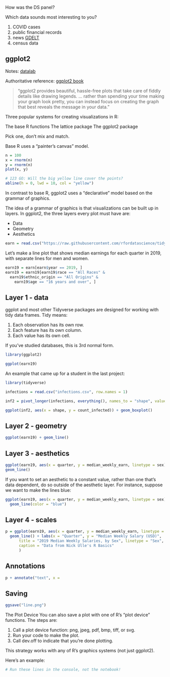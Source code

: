 
How was the DS panel?

Which data sounds most interesting to you?

1. COVID cases
2. public financial records
3. news [GDELT](https://www.gdeltproject.org/)
4. census data


## ggplot2

Notes: [datalab](https://ucdavisdatalab.github.io/workshop_r_basics/exploring-your-data.html#data-visualization)

Authoritative reference: [ggplot2 book](https://ggplot2-book.org/introduction.html)

> "ggplot2 provides beautiful, hassle-free plots that take care of fiddly details like drawing legends. 
> ...
> rather than spending your time making your graph look pretty, you can instead focus on creating the graph that best reveals the message in your data."


Three popular systems for creating visualizations in R:

The base R functions
The lattice package
The ggplot2 package

Pick one, don't mix and match.

Base R uses a "painter's canvas" model.


```r
n = 100
x = rnorm(n)
y = rnorm(n)
plot(x, y)

# 123 GO: Will the big yellow line cover the points?
abline(h = 0, lwd = 10, col = "yellow")
```

In contrast to base R, ggplot2 uses a "declarative" model based on the grammar of graphics.

The idea of a grammar of graphics is that visualizations can be built up in layers. In ggplot2, the three layers every plot must have are:

- Data
- Geometry
- Aesthetics


```r
earn = read.csv("https://raw.githubusercontent.com/rfordatascience/tidytuesday/master/data/2021/2021-02-23/earn.csv")
```

Let’s make a line plot that shows median earnings for each quarter in 2019, with separate lines for men and women.

```r
earn19 = earn[earn$year == 2019, ]
earn19 = earn19[earn19$race == "All Races" &
  earn19$ethnic_origin == "All Origins" &
    earn19$age == "16 years and over", ]
```



## Layer 1 - data

ggplot and most other Tidyverse packages are designed for working with tidy data frames. Tidy means:

1. Each observation has its own row.
2. Each feature has its own column.
3. Each value has its own cell.

If you've studied databases, this is 3rd normal form.

```r
library(ggplot2)

ggplot(earn19)

```

An example that came up for a student in the last project:

```r

library(tidyverse)

infections = read.csv("infections.csv", row.names = 1)

inf2 = pivot_longer(infections, everything(), names_to = "shape", values_to = "count_infected")

ggplot(inf2, aes(x = shape, y = count_infected)) + geom_boxplot()

```



## Layer 2 - geometry

```r
ggplot(earn19) + geom_line()
```


## Layer 3 - aesthetics

```r
ggplot(earn19, aes(x = quarter, y = median_weekly_earn, linetype = sex)) + 
geom_line()
```

If you want to set an aesthetic to a constant value, rather than one that’s data dependent, do so outside of the aesthetic layer. For instance, suppose we want to make the lines blue:

```r
ggplot(earn19, aes(x = quarter, y = median_weekly_earn, linetype = sex)) +
  geom_line(color = "blue")
```

## Layer 4 - scales

```r
p = ggplot(earn19, aes(x = quarter, y = median_weekly_earn, linetype = sex)) +
  geom_line() + labs(x = "Quarter", y = "Median Weekly Salary (USD)",
      title = "2019 Median Weekly Salaries, by Sex", linetype = "Sex",
      caption = "Data from Nick Ulle's R Basics"
      )
```

## Annotations

```r
p + annotate("text", x = 
```



## Saving

```r
ggsave("line.png")
```

The Plot Device
You can also save a plot with one of R’s “plot device” functions. The steps are:

1. Call a plot device function: png, jpeg, pdf, bmp, tiff, or svg.
1. Run your code to make the plot.
1. Call dev.off to indicate that you’re done plotting.

This strategy works with any of R’s graphics systems (not just ggplot2).

Here’s an example:

```r
# Run these lines in the console, not the notebook!
```


